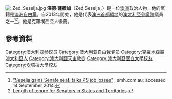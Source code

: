 [[File:_Zed_Seselja.jpg|thumb]]
'''澤德·薩撒加'''（Zed Seselja，{{bd|1977年|3月27日}}）是一位[[澳洲|澳洲]]政治人物，他的黨籍是[[澳洲自由黨|澳洲自由黨]]。自2013年開始，他是代表[[澳洲首都領地|澳洲首都領地]]的[[澳大利亞參議院|澳大利亞參議院]]議員之一<ref>[http://www.smh.com.au/federal-politics/federal-election-2013/seselja-gains-senate-seat-talks-ps-job-losses-20131001-2ur3c.html "Seselja gains Senate seat, talks PS job losses"] {{Wayback|url=http://www.smh.com.au/federal-politics/federal-election-2013/seselja-gains-senate-seat-talks-ps-job-losses-20131001-2ur3c.html |date=20170903205841 }}, smh.com.au; accessed 14 September 2014.</ref><ref>[http://www.aph.gov.au/About_Parliament/Senate/Powers_practice_n_procedures/briefs/brief01 Length of tenure for Senators in States and Territories] {{webarchive|url=https://web.archive.org/web/20131003173153/http://www.aph.gov.au/About_Parliament/Senate/Powers_practice_n_procedures/briefs/brief01 |date=2013-10-03 }}</ref>。他是克羅埃西亞人後裔。

==參考資料==
{{Reflist}}
{{DEFAULTSORT:Seselja, Zed}}
[[Category:澳大利亚参议员|Category:澳大利亚参议员]]
[[Category:澳大利亚自由党党员|Category:澳大利亚自由党党员]]
[[Category:克羅地亞裔澳大利亞人|Category:克羅地亞裔澳大利亞人]]
[[Category:澳大利亞天主教徒|Category:澳大利亞天主教徒]]
[[Category:澳大利亞國立大學校友|Category:澳大利亞國立大學校友]]
[[Category:坎培拉大學校友|Category:坎培拉大學校友]]